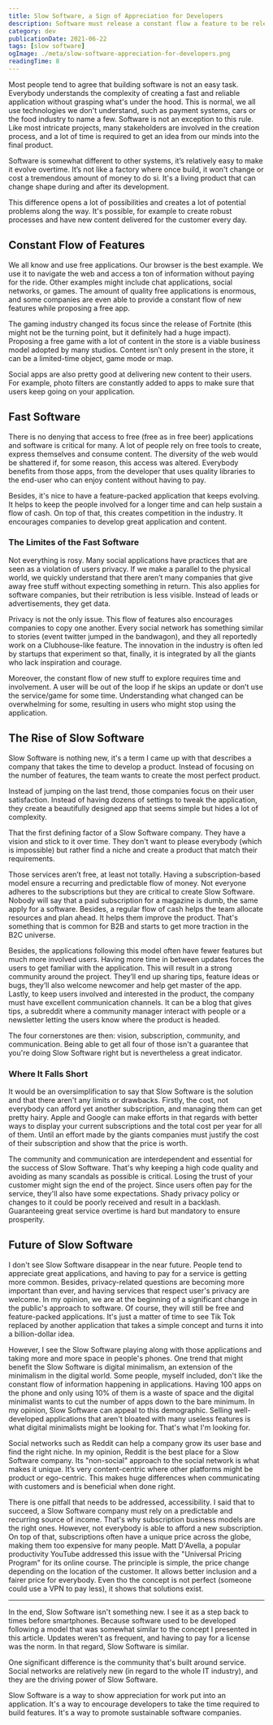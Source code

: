 ```yaml
---
title: Slow Software, a Sign of Appreciation for Developers
description: Software must release a constant flow a feature to be relevant. Is there a way to do it differently?
category: dev
publicationDate: 2021-06-22
tags: [slow software]
ogImage: ./meta/slow-software-appreciation-for-developers.png
readingTime: 8
---
```



<OldContentWarning publicaitonDate={2021} />

Most people tend to agree that building software is not an easy task. Everybody understands the complexity of creating a fast and reliable application without grasping what's under the hood. This is normal, we all use technologies we don't understand, such as payment systems, cars or the food industry to name a few. Software is not an exception to this rule.
Like most intricate projects, many stakeholders are involved in the creation process, and a lot of time is required to get an idea from our minds into the final product.

Software is somewhat different to other systems, it’s relatively easy to make it evolve overtime. It’s not like a factory where once build, it won't change or cost a tremendous amount of money to do si. It's a living product that can change shape during and after its development.

This difference opens a lot of possibilities and creates a lot of potential problems along the way. It's possible, for example to create robust processes and have new content delivered for the customer every day.

## Constant Flow of Features

We all know and use free applications. Our browser is the best example. We use it to navigate the web and access a ton of information without paying for the ride. Other examples might include chat applications, social networks, or games. The amount of quality free applications is enormous, and some companies are even able to provide a constant flow of new features while proposing a free app.

The gaming industry changed its focus since the release of Fortnite (this might not be the turning point, but it definitely had a huge impact). Proposing a free game with a lot of content in the store is a viable business model adopted by many studios. Content isn’t only present in the store, it can be a limited-time object, game mode or map.

Social apps are also pretty good at delivering new content to their users. For example, photo filters are constantly added to apps to make sure that users keep going on your application.

## Fast Software

There is no denying that access to free (free as in free beer) applications and software is critical for many. A lot of people rely on free tools to create, express themselves and consume content. The diversity of the web would be shattered if, for some reason, this access was altered. Everybody benefits from those apps, from the developer that uses quality libraries to the end-user who can enjoy content without having to pay.

Besides, it's nice to have a feature-packed application that keeps evolving. It helps to keep the people involved for a longer time and can help sustain a flow of cash. On top of that, this creates competition in the industry. It encourages companies to develop great application and content.

### The Limites of the Fast Software

Not everything is rosy. Many social applications have practices that are seen as a violation of users privacy. If we make a parallel to the physical world, we quickly understand that there aren’t many companies that give away free stuff without expecting something in return. This also applies for software companies, but their retribution is less visible. Instead of leads or advertisements, they get data.

Privacy is not the only issue. This flow of features also encourages companies to copy one another. Every social network has something similar to stories (event twitter jumped in the bandwagon), and they all reportedly work on a Clubhouse-like feature. The innovation in the industry is often led by startups that experiment so that, finally, it is integrated by all the giants who lack inspiration and courage.

Moreover, the constant flow of new stuff to explore requires time and involvement. A user will be out of the loop if he skips an update or don’t use the service/game for some time. Understanding what changed can be overwhelming for some, resulting in users who might stop using the application.

## The Rise of Slow Software

Slow Software is nothing new, it's a term I came up with that describes a company that takes the time to develop a product. Instead of focusing on the number of features, the team wants to create the most perfect product.

Instead of jumping on the last trend, those companies focus on their user satisfaction. Instead of having dozens of settings to tweak the application, they create a beautifully designed app that seems simple but hides a lot of complexity.

That the first defining factor of a Slow Software company. They have a vision and stick to it over time. They don't want to please everybody (which is impossible) but rather find a niche and create a product that match their requirements.

Those services aren’t free, at least not totally. Having a subscription-based model ensure a recurring and predictable flow of money. Not everyone adheres to the subscriptions but they are critical to create Slow Software. Nobody will say that a paid subscription for a magazine is dumb, the same apply for a software. Besides, a regular flow of cash helps the team allocate resources and plan ahead. It helps them improve the product. That's something that is common for B2B and starts to get more traction in the B2C universe.

Besides, the applications following this model often have fewer features but much more involved users. Having more time in between updates forces the users to get familiar with the application. This will result in a strong community around the project. They’ll end up sharing tips, feature ideas or bugs, they’ll also welcome newcomer and help get master of the app.
Lastly, to keep users involved and interested in the product, the company must have excellent communication channels. It can be a blog that gives tips, a subreddit where a community manager interact with people or a newsletter letting the users know where the product is headed.

The four cornerstones are then: vision, subscription, community, and communication. Being able to get all four of those isn't a guarantee that you're doing Slow Software right but is nevertheless a great indicator.

### Where It Falls Short

It would be an oversimplification to say that Slow Software is the solution and that there aren't any limits or drawbacks. Firstly, the cost, not everybody can afford yet another subscription, and managing them can get pretty hairy. Apple and Google can make efforts in that regards with better ways to display your current subscriptions and the total cost per year for all of them. Until an effort made by the giants companies must justify the cost of their subscription and show that the price is worth.

The community and communication are interdependent and essential for the success of Slow Software. That's why keeping a high code quality and avoiding as many scandals as possible is critical. Losing the trust of your customer might sign the end of the project. Since users often pay for the service, they'll also have some expectations. Shady privacy policy or changes to it could be poorly received and result in a backlash. Guaranteeing great service overtime is hard but mandatory to ensure prosperity.

## Future of Slow Software

I don't see Slow Software disappear in the near future. People tend to appreciate great applications, and having to pay for a service is getting more common. Besides, privacy-related questions are becoming more important than ever, and having services that respect user's privacy are welcome. In my opinion, we are at the beginning of a significant change in the public's approach to software. Of course, they will still be free and feature-packed applications. It's just a matter of time to see Tik Tok replaced by another application that takes a simple concept and turns it into a billion-dollar idea.

However, I see the Slow Software playing along with those applications and taking more and more space in people's phones.
One trend that might benefit the Slow Software is digital minimalism, an extension of the minimalism in the digital world. Some people, myself included, don't like the constant flow of information happening in applications. Having 100 apps on the phone and only using 10% of them is a waste of space and the digital minimalist wants to cut the number of apps down to the bare minimum. In my opinion, Slow Software can appeal to this demographic. Selling well-developed applications that aren't bloated with many useless features is what digital minimalists might be looking for. That's what I'm looking for.

Social networks such as Reddit can help a company grow its user base and find the right niche. In my opinion, Reddit is the best place for a Slow Software company. Its "non-social" approach to the social network is what makes it unique. It’s very content-centric where other platforms might be product or ego-centric. This makes huge differences when communicating with customers and is beneficial when done right.

There is one pitfall that needs to be addressed, accessibility. I said that to succeed, a Slow Software company must rely on a predictable and recurring source of income. That's why subscription business models are the right ones. However, not everybody is able to afford a new subscription. On top of that, subscriptions often have a unique price across the globe, making them too expensive for many people. Matt D'Avella, a popular productivity YouTube addressed this issue with the "Universal Pricing Program" for its online course. The principle is simple, the price change depending on the location of the customer. It allows better inclusion and a fairer price for everybody. Even tho the concept is not perfect (someone could use a VPN to pay less), it shows that solutions exist.

---

In the end, Slow Software isn't something new. I see it as a step back to times before smartphones. Because software used to be developed following a model that was somewhat similar to the concept I presented in this article. Updates weren't as frequent, and having to pay for a license was the norm. In that regard, Slow Software is similar.

One significant difference is the community that's built around service. Social networks are relatively new (in regard to the whole IT industry), and they are the driving power of Slow Software.

Slow Software is a way to show appreciation for work put into an application. It's a way to encourage developers to take the time required to build features. It's a way to promote sustainable software companies.
